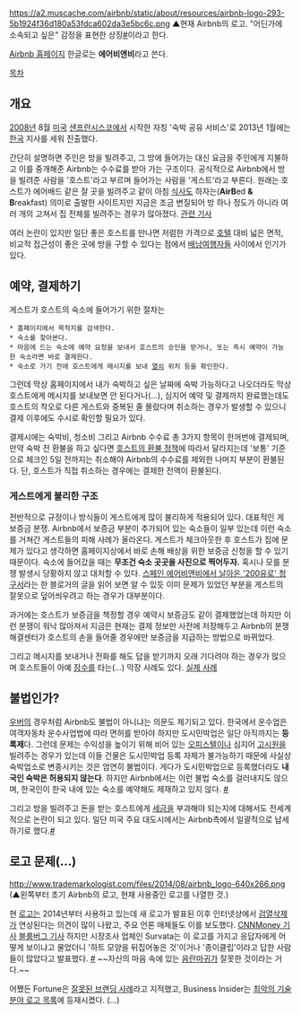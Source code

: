 https://a2.muscache.com/airbnb/static/about/resources/airbnb-logo-293-5b1924f36d180a53fdca602da3e5bc6c.png
▲현재 Airbnb의 로고. "어딘가에 소속되고 싶은" 감정을 표현한 상징[http://blog.airbnb.com/belong-anywhere-kr/ #]이라고 한다.


[https://www.airbnb.co.kr/ Airbnb 홈페이지]
한글로는 '''에어비앤비'''라고 쓴다. 

[[목차]]
== 개요 ==
[[2008년]] 8월 [[미국]] [[샌프란시스코]]에서 시작한 자칭 '숙박 공유 서비스'로 2013년 1월에는 [[대한민국|한국]] 지사를 세워 진출했다. 

간단히 설명하면 주인은 방을 빌려주고, 그 방에 들어가는 대신 요금을 주인에게 지불하고 이를 중개해준 Airbnb는 수수료를 받아 가는 구조이다. 공식적으로 Airbnb에서 방을 빌려준 사람을 '호스트'라고 부르며 들어가는 사람을 '게스트'라고 부른다. 원래는 호스트가 에어배드 같은 잘 곳을 빌려주고 같이 아침 [[식사]]도 하자는('''AirB'''ed '''&''' '''B'''reakfast) 의미로 출발한 사이트지만 지금은 조금 변질되어 방 하나 정도가 아니라 여러 개의 고쳐서 집 전체를 빌려주는 경우가 많아졌다. [http://newspeppermint.com/2014/06/12/airbnb-hosts-professionalizaion/ 관련 기사]

여러 논란이 있지만 일단 좋은 호스트를 만나면 저렴한 가격으로 [[호텔]] 대비 넓은 면적, 비교적 접근성이 좋은 곳에 방을 구할 수 있다는 점에서 [[배낭여행]]자들 사이에서 인기가 있다.

== 예약, 결제하기 ==
게스트가 호스트의 숙소에 들어가기 위한 절차는

 * 홈페이지에서 목적지를 검색한다.
 * 숙소를 찾아본다.
 * 마음에 드는 숙소에 예약 요청을 보내서 호스트의 승인을 받거나, 또는 즉시 예약이 가능한 숙소라면 바로 결제한다.
 * 숙소로 가기 전에 호스트에게 메시지를 보내 [[열쇠]] 위치 등을 확인한다.

그런데 막상 홈페이지에서 내가 숙박하고 싶은 날짜에 숙박 가능하다고 나오더라도 막상 호스트에게 메시지를 보내보면 안 된다거나(…), 심지어 예약 및 결제까지 완료했는데도 호스트의 착오로 다른 게스트와 중복된 줄 몰랐다며 취소하는 경우가 발생할 수 있으니 결제 이후에도 수시로 확인할 필요가 있다.

결제시에는 숙박비, 청소비 그리고 Airbnb 수수료 총 3가지 항목이 한꺼번에 결제되며, 만약 숙박 전 환불을 하고 싶다면 [https://www.airbnb.co.kr/home/cancellation_policies 호스트의 환불 정책]에 따라서 달라지는데 '보통' 기준으로 체크인 5일 전까지는 취소해야 Airbnb의 수수료를 제외한 나머지 부분이 환불된다. 단, 호스트가 직접 취소하는 경우에는 결제한 전액이 환불된다.

=== 게스트에게 불리한 구조 ===
전반적으로 규정이나 방식들이 게스트에게 많이 불리하게 적용되어 있다. 대표적인 게 보증금 분쟁. Airbnb에서 보증금 부분이 추가되어 있는 숙소들이 일부 있는데 이런 숙소를 거쳐간 게스트들의 피해 사례가 올라온다. 게스트가 체크아웃한 후 호스트가 집에 문제가 있다고 생각하면 홈페이지상에서 바로 손해 배상을 위한 보증금 신청을 할 수 있기 때문이다. 숙소에 들어갔을 때는 '''무조건 숙소 곳곳을 사진으로 찍어두자.''' 혹시나 모를 분쟁 발생시 당황하지 않고 대처할 수 있다. [http://greendayslog.com/900 스페인 에어비앤비에서 날아온 '200유로' 청구서]라는 한 블로거의 글을 읽어 보면 알 수 있듯 이미 문제가 있었던 부분을 게스트의 잘못으로 덮어씌우려고 하는 경우가 대부분이다.

과거에는 호스트가 보증금을 책정할 경우 예약시 보증금도 같이 결제했었는데 하지만 이런 분쟁이 워낙 많아져서 지금은 현재는 결제 정보만 사전에 저장해두고 Airbnb의 분쟁해결센터가 호스트의 손을 들어줄 경우에만 보증금을 지급하는 방법으로 바뀌었다.

그리고 메시지를 보내거나 전화를 해도 답을 받기까지 오래 기다려야 하는 경우가 많으며 호스트들이 아예 [[잠수]]를 타는(…) 막장 사례도 있다. [http://www.clien.net/cs2/bbs/board.php?bo_table=use&wr_id=724732 실제 사례]

== 불법인가? ==
[[우버]]의 경우처럼 Airbnb도 불법이 아니냐는 의문도 제기되고 있다. 한국에서 운수업은 여객자동차 운수사업법에 따라 면허를 받아야 하지만 도시민박업은 일단 아직까지는 '''등록제'''다. 그런데 문제는 수익성을 높이기 위해 비어 있는 [[오피스텔]]이나 심지어 [[고시원]]을 빌려주는 경우가 있는데 이들 건물은 도시민박업 등록 자체가 불가능하기 때문에 사실상 숙박업소로 변종시키는 것은 엄연히 불법이다. 게다가 도시민박업으로 등록했더라도 '''내국인 숙박은 허용되지 않는다'''. 하지만 Airbnb에서는 이런 불법 숙소를 걸러내지도 않으며, 한국인이 한국 내에 있는 숙소를 예약해도 제재하고 있지 않다. [http://v.media.daum.net/v/20140811044506122 #]

그리고 방을 빌려주고 돈을 받는 호스트에게 [[세금]]을 부과해야 되는지에 대해서도 전세계적으로 논란이 되고 있다. 일단 미국 주요 대도시에서는 Airbnb측에서 일괄적으로 납세하기로 했다.[http://v.media.daum.net/v/20150202180010008 #]

== 로고 문제(…) ==
http://www.trademarkologist.com/files/2014/08/airbnb_logo-640x266.png
(▲왼쪽부터 초기 Airbnb의 로고, 현재 사용중인 로고를 나열한 것.)

현 [[로고]]는 2014년부터 사용하고 있는데 새 로고가 발표된 이후 인터넷상에서 [[검열삭제]]가 연상된다는 의견이 많이 나왔고, 주요 언론 매체들도 이를 보도했다. [http://money.cnn.com/2014/07/16/technology/social/airbnb-logo/ CNNMoney 기사] [http://www.bloomberg.com/bw/articles/2014-07-17/the-internet-has-spoken-airbnbs-new-logo-looks-naughty 블룸버그 기사] 하지만 시장조사 업체인 Survata는 이 로고를 가지고 응답자에게 어떻게 보이냐고 물었더니 '하트 모양을 뒤집어놓은 것'이거나 '종이클립'이라고 답한 사람들이 많았다고 발표했다. [https://www.survata.com/blog/airbnb-logo-redesign-survey-more-people-see-hearts-than-naughty-parts/ #] ~~자신의 마음 속에 있는 [[음란마귀]]가 잘못한 것이라는 거다.~~

어쨌든 Fortune은 [http://fortune.com/2014/07/21/branding-gone-wrong-when-bad-logos-strike-back/ 잘못된 브랜딩 사례]라고 지적했고, Business Insider는 [http://www.businessinsider.com/worst-tech-logo-changes-of-all-time-2014-12?op=1 최악의 기술 분야 로고 목록]에 등재시켰다. (…)
